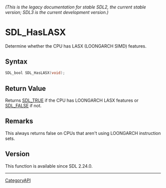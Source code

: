 ====== (This is the legacy documentation for stable SDL2, the current stable version; SDL3 is the current development version.) ======
= SDL_HasLASX =

Determine whether the CPU has LASX (LOONGARCH SIMD) features.

== Syntax ==

<syntaxhighlight lang='c'>
SDL_bool SDL_HasLASX(void);
</syntaxhighlight>

== Return Value ==

Returns [[SDL_TRUE]] if the CPU has LOONGARCH LASX features or
[[SDL_FALSE]] if not.

== Remarks ==

This always returns false on CPUs that aren't using LOONGARCH instruction
sets.

== Version ==

This function is available since SDL 2.24.0.

----
[[CategoryAPI]]


